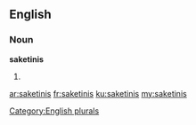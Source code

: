 ==English==

===Noun===
'''saketinis'''

# {{plural of|saketini}}

[[Category:English plurals]]

[[ar:saketinis]]
[[fr:saketinis]]
[[ku:saketinis]]
[[my:saketinis]]